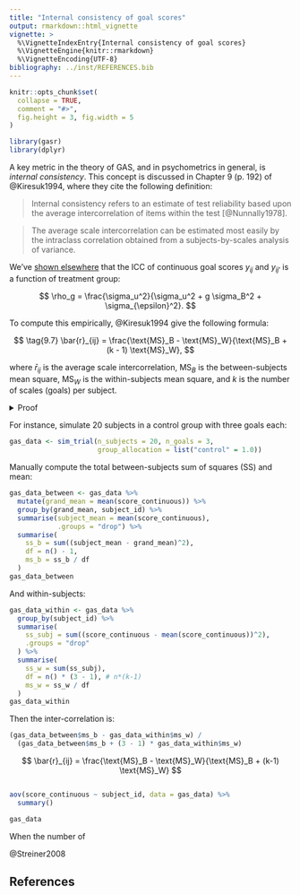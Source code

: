 ```yaml
---
title: "Internal consistency of goal scores"
output: rmarkdown::html_vignette
vignette: >
  %\VignetteIndexEntry{Internal consistency of goal scores}
  %\VignetteEngine{knitr::rmarkdown}
  %\VignetteEncoding{UTF-8}
bibliography: ../inst/REFERENCES.bib
---
```


```r
knitr::opts_chunk$set(
  collapse = TRUE,
  comment = "#>",
  fig.height = 3, fig.width = 5
)
```

```r
library(gasr)
library(dplyr)
```

A key metric in the theory of GAS, and in psychometrics in general, is *internal consistency*.
This concept is discussed in Chapter 9 (p. 192) of @Kiresuk1994, where they cite the following definition:

>Internal consistency refers to an estimate of test reliability based upon the average intercorrelation of items within the test [@Nunnally1978].

>The average scale intercorrelation can be estimated most easily by the intraclass correlation obtained from a subjects-by-scales analysis of variance.

We've [shown elsewhere](data-generating-model.html) that the ICC of continuous goal scores $y_{ij}$ and $y_{ij'}$ is a function of treatment group:

$$
\rho_g = \frac{\sigma_u^2}{\sigma_u^2 + g \sigma_B^2 + \sigma_{\epsilon}^2}.
$$

To compute this empirically, @Kiresuk1994 give the following formula:

$$
\tag{9.7}
\bar{r}_{ij} = \frac{\text{MS}_B - \text{MS}_W}{\text{MS}_B + (k - 1) \text{MS}_W},
$$

where $\bar{r}_{ij}$ is the average scale intercorrelation, $\text{MS}_B$ is the between-subjects mean square, $\text{MS}_W$ is the within-subjects mean square, and $k$ is the number of scales (goals) per subject.

<details><summary>Proof</summary>

For $n$ subjects with $k$ goals each and no treatment effect, the between-subjects mean square (on the latent score $y_{ij}$) is

$$
\text{MS}_B = k\sigma_u^2 + \sigma_e^2
$$

with degrees of freedom $df = n-1$, where $\sigma_u^2$ is the subject-level random effect variance, and $\sigma_{\epsilon}^2$ is the goal-level random effect variance.

The within-subjects mean square is

$$
\text{MS}_W = \sigma_{\epsilon}^2
$$

with degrees of freedom $df = n(k-1)$.

Rearranging $\text{MS}_B$ in terms of the subject-level variance:

$$
\sigma_u^2 = \frac{\text{MS}_B - \sigma_{\epsilon}^2}{k} = \frac{\text{MS}_B - \text{MS}_W}{k}
$$

Then Pearson's correlation is calculated as:

$$
\begin{align}
\bar{r}_{ij} &= \frac{\sigma_u^2}{\sigma_u^2 + \sigma_{\epsilon}^2} \\
&= \frac{\frac{\text{MS}_B - \text{MS}_W}{k}}{\frac{\text{MS}_B - \text{MS}_W}{k} + \text{MS}_W} \\
&= \frac{\text{MS}_B - \text{MS}_W}{\text{MS}_B + (k - 1) \text{MS}_W}
\end{align}
$$

</details>

For instance, simulate 20 subjects in a control group with three goals each:

```r
gas_data <- sim_trial(n_subjects = 20, n_goals = 3,
                      group_allocation = list("control" = 1.0))
```

Manually compute the total between-subjects sum of squares (SS) and mean:

```r
gas_data_between <- gas_data %>%
  mutate(grand_mean = mean(score_continuous)) %>%
  group_by(grand_mean, subject_id) %>%
  summarise(subject_mean = mean(score_continuous),
            .groups = "drop") %>%
  summarise(
    ss_b = sum((subject_mean - grand_mean)^2),
    df = n() - 1,
    ms_b = ss_b / df
  )
gas_data_between
```

And within-subjects:

```r
gas_data_within <- gas_data %>%
  group_by(subject_id) %>%
  summarise(
    ss_subj = sum((score_continuous - mean(score_continuous))^2),
    .groups = "drop"
  ) %>%
  summarise(
    ss_w = sum(ss_subj),
    df = n() * (3 - 1), # n*(k-1)
    ms_w = ss_w / df
  )
gas_data_within
```

Then the inter-correlation is:

```r
(gas_data_between$ms_b - gas_data_within$ms_w) /
  (gas_data_between$ms_b + (3 - 1) * gas_data_within$ms_w)
```



$$
\bar{r}_{ij} = \frac{\text{MS}_B - \text{MS}_W}{\text{MS}_B + (k-1) \text{MS}_W}
$$

```r

```


```r
aov(score_continuous ~ subject_id, data = gas_data) %>%
  summary()
```


```r
gas_data
```



When the number of 

@Streiner2008

## References
